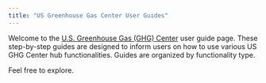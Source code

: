 ```yaml
---
title: "US Greenhouse Gas Center User Guides" 
---
```


Welcome to the [U.S. Greenhouse Gas (GHG) Center](https://earth.gov/ghgcenter) user guide page. These step-by-step guides are designed to inform users on how to use various US GHG Center hub functionalities. Guides are organized by functionality type.

Feel free to explore. 


